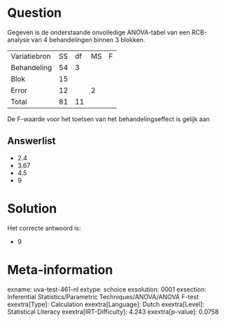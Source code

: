 Question
========

Gegeven is de onderstaande onvolledige ANOVA-tabel van een RCB-analyse
van 4 behandelingen binnen 3 blokken.

  -------------- ---- ---- ---- ---
  Variatiebron   SS   df   MS   F
  Behandeling    54   3          
  Blok           15              
  Error          12        2     
  Total          81   11         
  -------------- ---- ---- ---- ---

De F-waarde voor het toetsen van het behandelingseffect is gelijk aan


Answerlist
----------

* 2.4
* 3.67
* 4.5
* 9

Solution
========

Het correcte antwoord is: 

* 9

Meta-information
================
exname: uva-test-461-nl
extype: schoice
exsolution: 0001
exsection: Inferential Statistics/Parametric Techniques/ANOVA/ANOVA F-test
exextra[Type]: Calculation
exextra[Language]: Dutch
exextra[Level]: Statistical Literacy
exextra[IRT-Difficulty]: 4.243
exextra[p-value]: 0.0758
